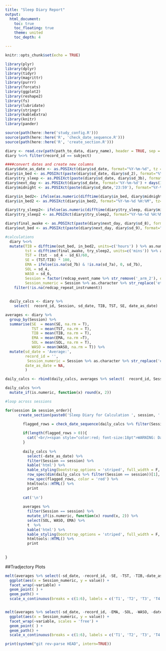 ```yaml
---
title: "Sleep Diary Report"
output:
  html_document:
    toc: true
    toc_floating: true
    theme: united
    toc_depth: 4

---
```


```r
knitr::opts_chunk$set(echo = TRUE)

```

```r
library(plyr)
library(dplyr)
library(tidyr)
library(magrittr)
library(purrr)
library(forcats)
library(ggplot2)
library(reshape2)
library(fs)
library(lubridate)
library(stringr)
library(kableExtra)
library(knitr)
library(pander)
```

```r
source(path(here::here('study_config.R')))
source(path(here::here('R', 'check_date_sequence.R')))
source(path(here::here('R', 'create_section.R')))
```


```r
diary <- read.csv(path(path_to_data, diary_name), header = TRUE, sep = ",", na.strings = c("", "NA","."," ", "   ", "99"), stringsAsFactors = F)
diary %<>% filter(record_id == subject)

```

```r
####convert dates and create new columns
diary$date_as_date <- as.POSIXct(diary$sd_date, format="%Y-%m-%d", tz = 'UTC')
diary$in_bed <- as.POSIXct(paste(diary$sd_date, diary$sd_2), format="%Y-%m-%d %H:%M", tz='UTC')
diary$try_sleep <- as.POSIXct(paste(diary$sd_date, diary$sd_3b), format="%Y-%m-%d %H:%M", tz='UTC')
diary$next_day <- as.POSIXct(diary$sd_date, format='%Y-%m-%d') + days(1)
diary$midnight <- as.POSIXct(paste(diary$sd_date,'23:59'), format="%Y-%m-%d %H:%M")

diary$in_bed2<- ifelse(as.numeric(difftime(diary$in_bed, diary$midnight, units=c('hours')))+24 <= 0, as.character(paste(diary$next_day, diary$sd_2), format="%Y-%m-%d %H:%M", tz='UTC'), as.character(paste(diary$sd_date, diary$sd_2)))
diary$in_bed2 <- as.POSIXct(diary$in_bed2, format="%Y-%m-%d %H:%M", tz='UTC')

diary$try_sleep2<- ifelse(as.numeric(difftime(diary$try_sleep, diary$midnight, unit= 'hours'))+24 <= 0, as.character(paste(diary$next_day, diary$sd_3b), format="%Y-%m-%d %H:%M", tz='UTC'), as.character(paste(diary$sd_date, diary$sd_3b)))
diary$try_sleep2 <- as.POSIXct(diary$try_sleep2, format="%Y-%m-%d %H:%M", tz='UTC')

diary$final_awake <- as.POSIXct(paste(diary$next_day, diary$sd_8), format="%Y-%m-%d %H:%M", tz='UTC')
diary$out_bed <- as.POSIXct(paste(diary$next_day, diary$sd_9), format="%Y-%m-%d %H:%M", tz='UTC')

#calculations
  diary %<>%
  mutate(TIB = difftime(out_bed, in_bed2, units=c('hours') ) %>% as.numeric ,
         tst = difftime(final_awake, try_sleep2, units=c('mins')) %>% as.numeric,
         TST = (tst - sd_4 - sd_6)/60,
         SE = (TST/TIB) * 100, 
         EMA = ifelse(is.na(sd_7b) & !is.na(sd_7a), 0, sd_7b),
         SOL = sd_4,
         WASO = sd_6,
         Session = factor(redcap_event_name %>% str_remove('_arm_2'), ordered = T, levels = session_order),
         Session_numeric = Session %>% as.character %>% str_replace('etx', '5') %>% str_replace('st', '6') %>% str_remove('t') %>% as.numeric) %>%
    filter(!is.na(redcap_repeat_instrument)) 
    
  
  daily_calcs <- diary %>%       
    select(  record_id, Session, sd_date, TIB, TST, SE, date_as_date)

averages <- diary %>%
  group_by(Session) %>%
  summarise(SE  = mean(SE, na.rm = T),
            TST = mean(TST, na.rm = T),
            TIB = mean(TIB, na.rm = T), 
            EMA = mean(EMA, na.rm =T), 
            SOL = mean(SOL, na.rm = T),
            WASO = mean(WASO, na.rm = T)) %>%
  mutate(sd_date = 'Average:', 
         record_id = '', 
          Session_numeric = Session %>% as.character %>% str_replace('etx', '5') %>% str_replace('st', '6') %>% str_remove('t') %>% as.numeric, 
         date_as_date = NA,
         )

daily_calcs <- rbind(daily_calcs, averages %>% select(  record_id, Session, sd_date, TIB, TST, SE, date_as_date) )

daily_calcs %<>%
  mutate_if(is.numeric, function(x) round(x, 2))
```


```r
#loop across sessions

for(session in session_order){
      create_section(paste0('Sleep Diary for Calculation ', session, ':'))
  
        flagged_rows = check_date_sequence(daily_calcs %>% filter(Session == session))

        if(length(flagged_rows > 0)){
          cat('<br/><span style="color:red; font-size:18pt">WARNING: Dates were entered out of order or missing!</span><br/><br/>' )
        }
        
        daily_calcs %>% 
          select(-date_as_date) %>%
          filter(Session == session) %>%
          kable('html') %>%
          kable_styling(bootstrap_options = 'striped', full_width = F, position = 'left') %>%
          row_spec(dim(daily_calcs %>% filter(Session == session))[1], bold = T) %>%
          row_spec(flagged_rows, color = 'red') %>%
          htmltools::HTML() %>%
          print
        
        cat('\n')
        
        averages %>% 
          filter(Session == session) %>%
          mutate_if(is.numeric, function(x) round(x, 2)) %>%
          select(SOL, WASO, EMA) %>%
          t  %>%
          kable('html') %>%
          kable_styling(bootstrap_options = 'striped', full_width = F, position = 'left') %>%
          htmltools::HTML() %>%
          print
        
       
}
```



##Tradjectory Plots
```r
melt(averages %>% select(-sd_date, -record_id, -SE, -TST, -TIB,-date_as_date), id.vars = c('Session_numeric', 'Session')) %>%
  ggplot(aes(x = Session_numeric, y = value)) + 
  facet_wrap(~variable) + 
  geom_point( ) + 
  geom_path() + 
  scale_x_continuous(breaks = c(1:6), labels = c('T1', 'T2', 'T3', 'T4', 'ETX', '2MO'))


melt(averages %>% select(-sd_date, -record_id, -EMA, -SOL, -WASO, -date_as_date), id.vars = c('Session', 'Session_numeric')) %>%
  ggplot(aes(x = Session_numeric, y = value)) + 
  facet_wrap(~variable, scales = 'free') + 
  geom_point( ) + 
  geom_path() + 
  scale_x_continuous(breaks = c(1:6), labels = c('T1', 'T2', 'T3', 'T4', 'ETX', '2MO'))


```

```r
print(system("git rev-parse HEAD", intern=TRUE))

```


